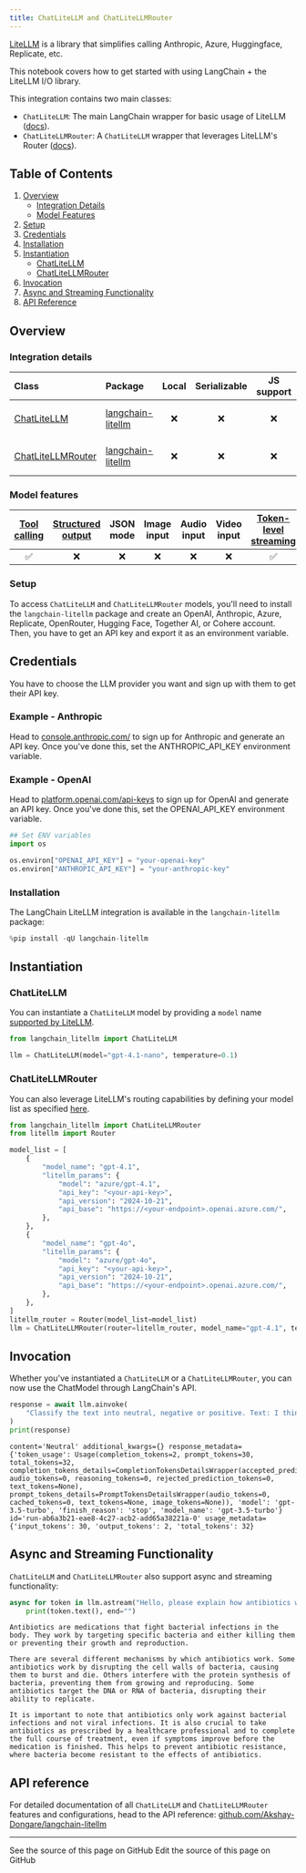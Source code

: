 ```yaml
---
title: ChatLiteLLM and ChatLiteLLMRouter
---
```


[LiteLLM](https://github.com/BerriAI/litellm) is a library that simplifies calling Anthropic, Azure, Huggingface, Replicate, etc.

This notebook covers how to get started with using LangChain + the LiteLLM I/O library.

This integration contains two main classes:

- `ChatLiteLLM`: The main LangChain wrapper for basic usage of LiteLLM ([docs](https://docs.litellm.ai/docs/)).
- `ChatLiteLLMRouter`: A `ChatLiteLLM` wrapper that leverages LiteLLM's Router ([docs](https://docs.litellm.ai/docs/routing)).

## Table of Contents

1. [Overview](#overview)
   - [Integration Details](#integration-details)
   - [Model Features](#model-features)
2. [Setup](#setup)
3. [Credentials](#credentials)
4. [Installation](#installation)
5. [Instantiation](#instantiation)
   - [ChatLiteLLM](#chatlitellm)
   - [ChatLiteLLMRouter](#chatlitellmrouter)
6. [Invocation](#invocation)
7. [Async and Streaming Functionality](#async-and-streaming-functionality)
8. [API Reference](#api-reference)

## Overview

### Integration details

| Class | Package | Local | Serializable | JS support| Downloads | Version |
| :---  | :--- | :---: | :---: |  :---: | :---: | :---: |
| [ChatLiteLLM](https://python.langchain.com/docs/integrations/chat/litellm/#chatlitellm) | [langchain-litellm](https://pypi.org/project/langchain-litellm/)| ❌ | ❌ | ❌ | ![PyPI - Downloads](https://img.shields.io/pypi/dm/langchain-litellm?style=flat-square&label=%20) | ![PyPI - Version](https://img.shields.io/pypi/v/langchain-litellm?style=flat-square&label=%20) |
| [ChatLiteLLMRouter](https://python.langchain.com/docs/integrations/chat/litellm/#chatlitellmrouter) | [langchain-litellm](https://pypi.org/project/langchain-litellm/)| ❌ | ❌ | ❌ | ![PyPI - Downloads](https://img.shields.io/pypi/dm/langchain-litellm?style=flat-square&label=%20) | ![PyPI - Version](https://img.shields.io/pypi/v/langchain-litellm?style=flat-square&label=%20) |

### Model features

| [Tool calling](https://python.langchain.com/docs/how_to/tool_calling/) | [Structured output](https://python.langchain.com/docs/how_to/structured_output/) | JSON mode | Image input | Audio input | Video input | [Token-level streaming](https://python.langchain.com/docs/integrations/chat/litellm/#chatlitellm-also-supports-async-and-streaming-functionality) | [Native async](https://python.langchain.com/docs/integrations/chat/litellm/#chatlitellm-also-supports-async-and-streaming-functionality) | [Token usage](https://python.langchain.com/docs/how_to/chat_token_usage_tracking/) | [Logprobs](https://python.langchain.com/docs/how_to/logprobs/) |
| :---: | :---: | :---: | :---: |  :---: | :---: | :---: | :---: | :---: | :---: |
| ✅ | ❌ | ❌ | ❌ | ❌ | ❌ | ✅ | ✅ | ✅ | ❌ |

### Setup

To access `ChatLiteLLM` and `ChatLiteLLMRouter` models, you'll need to install the `langchain-litellm` package and create an OpenAI, Anthropic, Azure, Replicate, OpenRouter, Hugging Face, Together AI, or Cohere account. Then, you have to get an API key and export it as an environment variable.

## Credentials

You have to choose the LLM provider you want and sign up with them to get their API key.

### Example - Anthropic

Head to [console.anthropic.com/](https://console.anthropic.com/) to sign up for Anthropic and generate an API key. Once you've done this, set the ANTHROPIC_API_KEY environment variable.

### Example - OpenAI

Head to [platform.openai.com/api-keys](https://platform.openai.com/api-keys) to sign up for OpenAI and generate an API key. Once you've done this, set the OPENAI_API_KEY environment variable.

```python
## Set ENV variables
import os

os.environ["OPENAI_API_KEY"] = "your-openai-key"
os.environ["ANTHROPIC_API_KEY"] = "your-anthropic-key"
```

### Installation

The LangChain LiteLLM integration is available in the `langchain-litellm` package:

```python
%pip install -qU langchain-litellm
```

## Instantiation

### ChatLiteLLM

You can instantiate a `ChatLiteLLM` model by providing a `model` name [supported by LiteLLM](https://docs.litellm.ai/docs/providers).

```python
from langchain_litellm import ChatLiteLLM

llm = ChatLiteLLM(model="gpt-4.1-nano", temperature=0.1)
```

### ChatLiteLLMRouter

You can also leverage LiteLLM's routing capabilities by defining your model list as specified [here](https://docs.litellm.ai/docs/routing).

```python
from langchain_litellm import ChatLiteLLMRouter
from litellm import Router

model_list = [
    {
        "model_name": "gpt-4.1",
        "litellm_params": {
            "model": "azure/gpt-4.1",
            "api_key": "<your-api-key>",
            "api_version": "2024-10-21",
            "api_base": "https://<your-endpoint>.openai.azure.com/",
        },
    },
    {
        "model_name": "gpt-4o",
        "litellm_params": {
            "model": "azure/gpt-4o",
            "api_key": "<your-api-key>",
            "api_version": "2024-10-21",
            "api_base": "https://<your-endpoint>.openai.azure.com/",
        },
    },
]
litellm_router = Router(model_list=model_list)
llm = ChatLiteLLMRouter(router=litellm_router, model_name="gpt-4.1", temperature=0.1)
```

## Invocation

Whether you've instantiated a `ChatLiteLLM` or a `ChatLiteLLMRouter`, you can now use the ChatModel through LangChain's API.

```python
response = await llm.ainvoke(
    "Classify the text into neutral, negative or positive. Text: I think the food was okay. Sentiment:"
)
print(response)
```

```output
content='Neutral' additional_kwargs={} response_metadata={'token_usage': Usage(completion_tokens=2, prompt_tokens=30, total_tokens=32, completion_tokens_details=CompletionTokensDetailsWrapper(accepted_prediction_tokens=0, audio_tokens=0, reasoning_tokens=0, rejected_prediction_tokens=0, text_tokens=None), prompt_tokens_details=PromptTokensDetailsWrapper(audio_tokens=0, cached_tokens=0, text_tokens=None, image_tokens=None)), 'model': 'gpt-3.5-turbo', 'finish_reason': 'stop', 'model_name': 'gpt-3.5-turbo'} id='run-ab6a3b21-eae8-4c27-acb2-add65a38221a-0' usage_metadata={'input_tokens': 30, 'output_tokens': 2, 'total_tokens': 32}
```

## Async and Streaming Functionality

`ChatLiteLLM` and `ChatLiteLLMRouter` also support async and streaming functionality:

```python
async for token in llm.astream("Hello, please explain how antibiotics work"):
    print(token.text(), end="")
```

```output
Antibiotics are medications that fight bacterial infections in the body. They work by targeting specific bacteria and either killing them or preventing their growth and reproduction.

There are several different mechanisms by which antibiotics work. Some antibiotics work by disrupting the cell walls of bacteria, causing them to burst and die. Others interfere with the protein synthesis of bacteria, preventing them from growing and reproducing. Some antibiotics target the DNA or RNA of bacteria, disrupting their ability to replicate.

It is important to note that antibiotics only work against bacterial infections and not viral infections. It is also crucial to take antibiotics as prescribed by a healthcare professional and to complete the full course of treatment, even if symptoms improve before the medication is finished. This helps to prevent antibiotic resistance, where bacteria become resistant to the effects of antibiotics.
```

## API reference

For detailed documentation of all `ChatLiteLLM` and `ChatLiteLLMRouter` features and configurations, head to the API reference: [github.com/Akshay-Dongare/langchain-litellm](https://github.com/Akshay-Dongare/langchain-litellm)

---

<CardGroup cols={2}>
  <Card title="View Source" icon="eye" href="https://github.com/langchain-ai/docs/blob/main/src/oss/python/integrations/chat/litellm.mdx">
    See the source of this page on GitHub
  </Card>
  <Card title="Edit Source" icon="pen-to-square" href="https://github.com/langchain-ai/docs/edit/main/src/oss/python/integrations/chat/litellm.mdx">
    Edit the source of this page on GitHub
  </Card>
</CardGroup>
